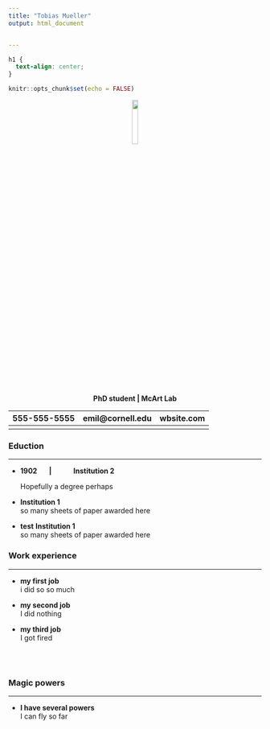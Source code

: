 ---
title: "Tobias Mueller"
output: html_document


---

```{css, echo=FALSE}
h1 {
  text-align: center;
}
```


```{r setup, include=FALSE}
knitr::opts_chunk$set(echo = FALSE)
```

 <center>![](https://knickoftime.net/wp-content/uploads/2014/06/bee-graphic-image.png){width=15%}</center> 



<center>   **PhD student | McArt Lab** </center>  


 
555-555-5555 | emil@cornell.edu | wbsite.com
-------------|---------------|-----------
  |   |   
  
  


### Eduction 

---


* **1902**
&nbsp;&nbsp;&nbsp;&nbsp;
**|** 
&nbsp;&nbsp;&nbsp;&nbsp;&nbsp;&nbsp;&nbsp;&nbsp;&nbsp; 
**Institution 2** 

  Hopefully a degree perhaps

* **Institution 1**  
  so many sheets of paper awarded here

* **test**          **Institution 1**  
  so many sheets of paper awarded here

### Work experience

---

* **my first job**  
  i did so so much
  
* **my second job**  
I did nothing

* **my third job**  
I got fired

<br>
<br>



### Magic powers

---

* **I have several powers**  
I can fly so far



